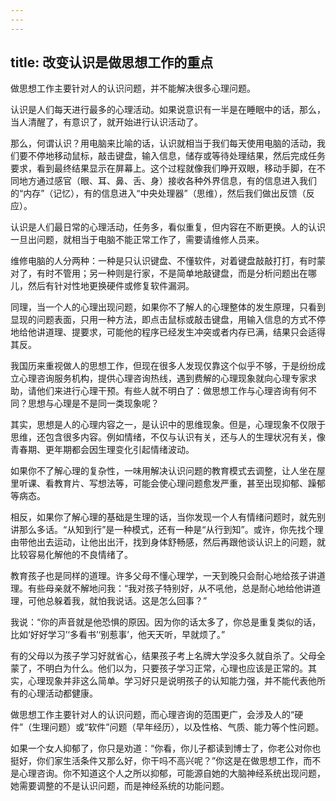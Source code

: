 ```yaml
---
---
---
```

title: 改变认识是做思想工作的重点
---




做思想工作主要针对人的认识问题，并不能解决很多心理问题。

认识是人们每天进行最多的心理活动。如果说意识有一半是在睡眠中的话，那么，当人清醒了，有意识了，就开始进行认识活动了。

那么，何谓认识？用电脑来比喻的话，认识就相当于我们每天使用电脑的活动，我们要不停地移动鼠标，敲击键盘，输入信息，储存或等待处理结果，然后完成任务要求，看到最终结果显示在屏幕上。这个过程就像我们睁开双眼，移动手脚，在不同地方通过感官（眼、耳、鼻、舌、身）接收各种外界信息，有的信息进入我们的“内存”（记忆），有的信息进入“中央处理器”（思维），然后我们做出反馈（反应）。

认识是人们最日常的心理活动，任务多，看似重复，但内容在不断更换。人的认识一旦出问题，就相当于电脑不能正常工作了，需要请维修人员来。

维修电脑的人分两种：一种是只认识键盘、不懂软件，对着键盘敲敲打打，有时蒙对了，有时不管用；另一种则是行家，不是简单地敲键盘，而是分析问题出在哪儿，然后有针对性地更换硬件或修复软件漏洞。

同理，当一个人的心理出现问题，如果你不了解人的心理整体的发生原理，只看到显现的问题表面，只用一种方法，即点击鼠标或敲击键盘，用输入信息的方式不停地给他讲道理、提要求，可能他的程序已经发生冲突或者内存已满，结果只会适得其反。

我国历来重视做人的思想工作，但现在很多人发现仅靠这个似乎不够，于是纷纷成立心理咨询服务机构，提供心理咨询热线，遇到费解的心理现象就向心理专家求助，请他们来进行心理干预。有些人就不明白了：做思想工作与心理咨询有何不同？思想与心理是不是同一类现象呢？

其实，思想是人的心理内容之一，是认识中的思维现象。但是，心理现象不仅限于思维，还包含很多内容。例如情绪，不仅与认识有关，还与人的生理状况有关，像青春期、更年期都会因生理变化引起情绪波动。

如果你不了解心理的复杂性，一味用解决认识问题的教育模式去调整，让人坐在屋里听课、看教育片、写想法等，可能会使心理问题愈发严重，甚至出现抑郁、躁郁等病态。

相反，如果你了解心理的基础是生理的话，当你发现一个人有情绪问题时，就先别讲那么多话。“从知到行”是一种模式，还有一种是“从行到知”。或许，你先找个理由带他出去运动，让他出出汗，找到身体舒畅感，然后再跟他谈认识上的问题，就比较容易化解他的不良情绪了。

教育孩子也是同样的道理。许多父母不懂心理学，一天到晚只会耐心地给孩子讲道理。有些母亲就不解地问我：“我对孩子特别好，从不吼他，总是耐心地给他讲道理，可他总躲着我，就怕我说话。这是怎么回事？”

我说：“你的声音就是他恐惧的原因。因为你的话太多了，你总是重复类似的话，比如‘好好学习’‘多看书’‘别惹事’，他天天听，早就烦了。”

有的父母以为孩子学习好就省心，结果孩子考上名牌大学没多久就自杀了。父母全蒙了，不明白为什么。他们以为，只要孩子学习正常，心理也应该是正常的。其实，心理现象并非这么简单。学习好只是说明孩子的认知能力强，并不能代表他所有的心理活动都健康。

做思想工作主要针对人的认识问题，而心理咨询的范围更广，会涉及人的“硬件”（生理问题）或“软件”问题（早年经历），以及性格、气质、能力等个性问题。

如果一个女人抑郁了，你只是劝道：“你看，你儿子都读到博士了，你老公对你也挺好，你们家生活条件又那么好，你干吗不高兴呢？”你这是在做思想工作，而不是心理咨询。你不知道这个人之所以抑郁，可能源自她的大脑神经系统出现问题，她需要调整的不是认识问题，而是神经系统的功能问题。